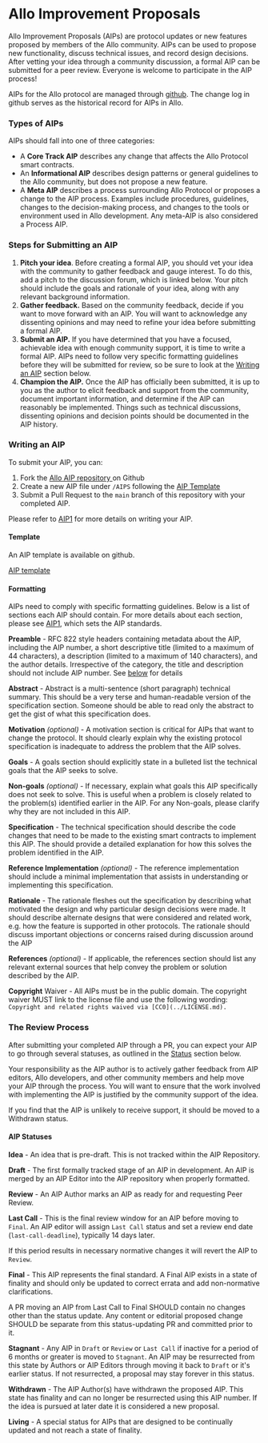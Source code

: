 
# Allo Improvement Proposals

Allo Improvement Proposals (AIPs) are protocol updates or new features proposed
by members of the Allo community. AIPs can be used to propose new functionality,
discuss technical issues, and record design decisions. After vetting your idea
through a community discussion, a formal AIP can be submitted for a peer review.
Everyone is welcome to participate in the AIP process!

AIPs for the Allo protocol are managed through
[github](https://github.com/allo-protocol/aips/tree/main). The change log in
github serves as the historical record for AIPs in Allo.

### Types of AIPs

AIPs should fall into one of three categories:

* A **Core Track AIP** describes any change that affects the Allo Protocol smart contracts.
* An **Informational AIP** describes design patterns or general guidelines to the Allo community, but does not propose a new feature.
* A **Meta AIP** describes a process surrounding Allo Protocol or proposes a change to the AIP process. Examples include procedures, guidelines, changes to the decision-making process, and changes to the tools or environment used in Allo development. Any meta-AIP is also considered a Process AIP.

### Steps for Submitting an AIP

1. **Pitch your idea**. Before creating a formal AIP, you should vet your idea with the community to gather feedback and gauge interest. To do this, add a pitch to the discussion forum, which is linked below. Your pitch should include the goals and rationale of your idea, along with any relevant background information.
2. **Gather feedback.** Based on the community feedback, decide if you want to move forward with an AIP. You will want to acknowledge any dissenting opinions and may need to refine your idea before submitting a formal AIP.
3. **Submit an AIP.** If you have determined that you have a focused, achievable idea with enough community support, it is time to write a formal AIP. AIPs need to follow very specific formatting guidelines before they will be submitted for review, so be sure to look at the [Writing an AIP](#writing-an-aip) section below.
4. **Champion the AIP.** Once the AIP has officially been submitted, it is up to you as the author to elicit feedback and support from the community, document important information, and determine if the AIP can reasonably be implemented. Things such as technical discussions, dissenting opinions and decision points should be documented in the AIP history.&#x20;

### Writing an AIP

To submit your AIP, you can:

1.  Fork the [Allo AIP repository ](https://github.com/allo-protocol/aips/tree/main)on Github
2.  Create a new AIP file under `/AIPS` following the [AIP Template](https://github.com/allo-protocol/aips/blob/main/template.md)
3.  Submit a Pull Request to the `main` branch of this repository with your completed AIP.

Please refer to
[AIP1](https://github.com/allo-protocol/aips/blob/main/AIPS/aip-1.md) for more
details on writing your AIP.

#### Template

An AIP template is available on github.

[AIP template](https://github.com/allo-protocol/aips/blob/main/template.md)

#### Formatting

AIPs need to comply with specific formatting guidelines. Below is a list of
sections each AIP should contain. For more details about each section, please
see [AIP1](https://github.com/allo-protocol/aips/blob/main/AIPS/aip-1.md), which
sets the AIP standards.

**Preamble** - RFC 822 style headers containing metadata about the AIP,
including the AIP number, a short descriptive title (limited to a maximum of 44
characters), a description (limited to a maximum of 140 characters), and the
author details. Irrespective of the category, the title and description should
not include AIP number. See
[below](https://github.com/allo-protocol/aips/blob/main/AIPS/aip-1.md#aip-header-preamble)
for details

**Abstract** - Abstract is a multi-sentence (short paragraph) technical summary.
This should be a very terse and human-readable version of the specification
section. Someone should be able to read only the abstract to get the gist of
what this specification does.

**Motivation** *(optional)* - A motivation section is critical for AIPs that
want to change the protocol. It should clearly explain why the existing protocol
specification is inadequate to address the problem that the AIP solves.

**Goals** - A goals section should explicitly state in a bulleted list the
technical goals that the AIP seeks to solve.

**Non-goals** *(optional)* - If necessary, explain what goals this AIP
specifically does not seek to solve. This is useful when a problem is closely
related to the problem(s) identified earlier in the AIP. For any Non-goals,
please clarify why they are not included in this AIP.

**Specification** - The technical specification should describe the code changes
that need to be made to the existing smart contracts to implement this AIP. The
should provide a detailed explanation for how this solves the problem identified
in the AIP.

**Reference Implementation** *(optional)* - The reference implementation should
include a minimal implementation that assists in understanding or implementing
this specification.

**Rationale** - The rationale fleshes out the specification by describing what
motivated the design and why particular design decisions were made. It should
describe alternate designs that were considered and related work, e.g. how the
feature is supported in other protocols. The rationale should discuss important
objections or concerns raised during discussion around the AIP

**References** *(optional)* - If applicable, the references section should list
any relevant external sources that help convey the problem or solution described
by the AIP.

**Copyright** Waiver - All AIPs must be in the public domain. The copyright
waiver MUST link to the license file and use the following wording: `Copyright
and related rights waived via [CC0](../LICENSE.md).`&#x20;

### The Review Process

After submitting your completed AIP through a PR, you can expect your AIP to go
through several statuses, as outlined in the
[Status](#aip-statuses)
section below.

Your responsibility as the AIP author is to actively gather feedback from AIP
editors, Allo developers, and other community members and help move your AIP
through the process. You will want to ensure that the work involved with
implementing the AIP is justified by the community support of the idea.&#x20;

If you find that the AIP is unlikely to receive support, it should be moved to
a Withdrawn status.

#### AIP Statuses

**Idea** - An idea that is pre-draft. This is not tracked within the AIP
Repository.

**Draft** - The first formally tracked stage of an AIP in development. An AIP is
merged by an AIP Editor into the AIP repository when properly formatted.

**Review** - An AIP Author marks an AIP as ready for and requesting Peer Review.

**Last Call** - This is the final review window for an AIP before moving to
`Final`. An AIP editor will assign `Last Call` status and set a review end date
(`last-call-deadline`), typically 14 days later.

If this period results in necessary normative changes it will revert the AIP to
`Review`.

**Final** - This AIP represents the final standard. A Final AIP exists in
a state of finality and should only be updated to correct errata and add
non-normative clarifications.

A PR moving an AIP from Last Call to Final SHOULD contain no changes other than
the status update. Any content or editorial proposed change SHOULD be separate
from this status-updating PR and committed prior to it.

**Stagnant** - Any AIP in `Draft` or `Review` or `Last Call` if inactive for
a period of 6 months or greater is moved to `Stagnant`. An AIP may be
resurrected from this state by Authors or AIP Editors through moving it back to
`Draft` or it's earlier status. If not resurrected, a proposal may stay forever
in this status.

**Withdrawn** - The AIP Author(s) have withdrawn the proposed AIP. This state
has finality and can no longer be resurrected using this AIP number. If the idea
is pursued at later date it is considered a new proposal.

**Living** - A special status for AIPs that are designed to be continually
updated and not reach a state of finality.
